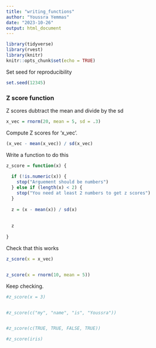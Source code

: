 ```yaml
---
title: "writing_functions"
author: "Youssra Yemmas"
date: "2023-10-26"
output: html_document
---
```


```r
library(tidyverse)
library(rvest)
library(knitr)
knitr::opts_chunk$set(echo = TRUE)

```

Set seed for reproducibility
```r
set.seed(12345)

```

### Z score function

Z scores dubtract the mean and divide by the sd
```r
x_vec = rnorm(20, mean = 5, sd = .3)
```

Compute Z scores for 'x_vec'.

```r
(x_vec - mean(x_vec)) / sd(x_vec)
```


Write a function to do this

```r
z_score = function(x) {
  
  if (!is.numeric(x)) {
    stop("Arguement should be numbers")
  } else if (length(x) < 2) {
    stop("You need at least 2 numbers to get z scores")
  }
  
  z = (x - mean(x)) / sd(x)
  
  
  z
  
}
```

Check that this works

```r
z_score(x = x_vec)


z_score(x = rnorm(10, mean = 5))
```

Keep checking.

```r
#z_score(x = 3)


#z_score(c("my", "name", "is", "Youssra"))


#z_score(c(TRUE, TRUE, FALSE, TRUE))

#z_score(iris)
```



